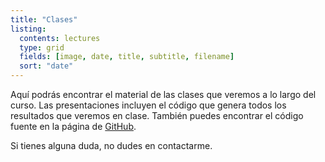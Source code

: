 ```yaml
---
title: "Clases"
listing:
  contents: lectures
  type: grid
  fields: [image, date, title, subtitle, filename]
  sort: "date"
---
```


Aquí podrás encontrar el material de las clases que veremos a lo largo del curso. Las presentaciones incluyen el código que genera todos los resultados que veremos en clase. También puedes encontrar el código fuente en la página de [GitHub](https://github.com/estebandegetau/Statistical-tools-in-R).

Si tienes alguna duda, no dudes en contactarme.
